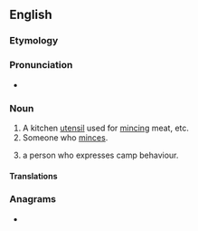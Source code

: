 ==English==

===Etymology===
{{suffix|en|mince|er}}

===Pronunciation===
* {{audio|En-au-mincer.ogg|Audio (AU)|lang=en}}

===Noun===
{{en-noun}}

# A kitchen [[utensil]] used for [[mince|mincing]] meat, etc.
# Someone who [[mince|minces]].
# {{lb|en|British|slang|derogatory}} a person who expresses camp behaviour.

====Translations====
{{trans-see|a kitchen utensil used for mincing meat|meatgrinder}}

===Anagrams===
* {{anagrams|en|a=ceimnr|crimen}}